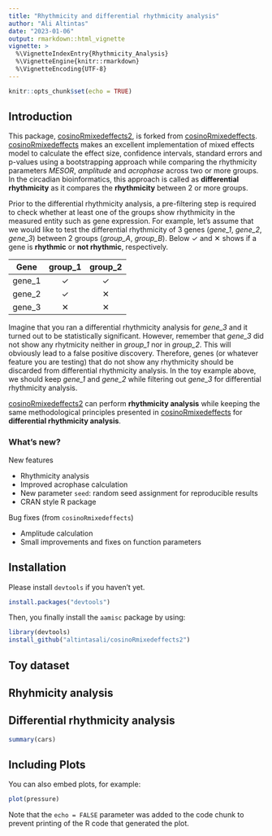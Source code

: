 ```yaml
---
title: "Rhythmicity and differential rhythmicity analysis"
author: "Ali Altintas"
date: "2023-01-06"
output: rmarkdown::html_vignette
vignette: >
  %\VignetteIndexEntry{Rhythmicity_Analysis}
  %\VignetteEngine{knitr::rmarkdown}
  %\VignetteEncoding{UTF-8}
---
```


```r
knitr::opts_chunk$set(echo = TRUE)
```

## Introduction

This package, [cosinoRmixedeffects2](https://github.com/altintasali/cosinoRmixedeffects2), is forked from [cosinoRmixedeffects](https://github.com/maytesuarezfarinas/cosinoRmixedeffects). [cosinoRmixedeffects](https://github.com/maytesuarezfarinas/cosinoRmixedeffects) makes an excellent implementation of mixed effects model to calculate the effect size, confidence intervals, standard errors and p-values using a bootstrapping approach while comparing the rhythmicity parameters *MESOR*, *amplitude* and *acrophase* across two or more groups. In the circadian bioinformatics, this approach is called as **differential rhythmicity** as it compares the **rhythmicity** between 2 or more groups. 

Prior to the differential rhythmicity analysis, a pre-filtering step is required to check whether at least one of the groups show rhythmicity in the measured entity such as gene expression. For example, let's assume that we would like to test the differential rhythmicity of 3 genes (*gene_1*, *gene_2*, *gene_3*) between 2 groups (*group_A*, *group_B*). Below &#10003; and &#10005; shows if a gene is **rhythmic** or **not rhythmic**, respectively.

| Gene          | group_1       | group_2       |
| :-----------: | :-----------: | :-----------: |
| gene_1        | &#10003;      |   &#10003;    |
| gene_2        | &#10003;      |   &#10005;    |
| gene_3        | &#10005;      |   &#10005;    |

Imagine that you ran a differential rhythmicity analysis for *gene_3* and it turned out to be statistically significant. However, remember that *gene_3* did not show any rhytmicity neither in *group_1* nor in *group_2*. This will obviously lead to a false positive discovery. Therefore, genes (or whatever feature you are testing) that do not show any rhythmicity should be discarded from differential rhythmicity analysis. In the toy example above, we should keep *gene_1* and *gene_2* while filtering out *gene_3* for differential rhythmicity analysis.

[cosinoRmixedeffects2](https://github.com/altintasali/cosinoRmixedeffects2) can perform **rhythmicity analysis** while keeping the same methodological principles presented in [cosinoRmixedeffects](https://github.com/maytesuarezfarinas/cosinoRmixedeffects) for **differential rhythmicity analysis**.

### What's new? 

New features

* Rhythmicity analysis
* Improved acrophase calculation
* New parameter `seed`: random seed assignment for reproducible results
* CRAN style R package

Bug fixes (from `cosinoRmixedeffects`)

* Amplitude calculation
* Small improvements and fixes on function parameters

## Installation

Please install `devtools` if you haven't yet.

```r
install.packages("devtools")
```

Then, you finally install the `aamisc` package by using:

```r
library(devtools)
install_github("altintasali/cosinoRmixedeffects2")
```

## Toy dataset



## Rhyhmicity analysis

## Differential rhythmicity analysis



```r
summary(cars)
```

## Including Plots

You can also embed plots, for example:

```r
plot(pressure)
```

Note that the `echo = FALSE` parameter was added to the code chunk to prevent printing of the R code that generated the plot.
